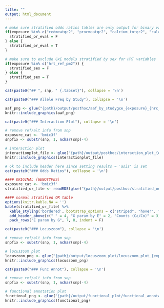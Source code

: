 ```yaml
---
title: ""
output: html_document
---
```



``` r
# make sure stratified odds ratios tables are only output for binary variables (exclude Q4)
if(exposure %in% c("redmeatqc2", "procmeatqc2", "calcium_totqc2", "calcium_dietqc2", "folate_dietqc2", "folate_totqc2", "fruitqc2", "fiberqc2", "vegetableqc2")) {
  stratified_or_eval = F
} else {
  stratified_or_eval = T
}

# make sure to exclude GxE models stratified by sex for HRT variables
if(exposure %in% c("hrt_ref_pm2")) {
  stratified_sex = F
} else {
  stratified_sex = T
}
```




``` r
cat(paste0("## ", snp, " {.tabset}"), collapse = '\n')
```


```r
cat(paste0("### Allele Freq by Study"), collapse = '\n')
```


```r
aaf_png <- glue("{path}/output/posthoc/aaf_by_studygxe_{exposure}_{hrc_version}_{snp}_dose.png")
knitr::include_graphics(aaf_png)
```



<!-- ```{r, results = 'asis',  eval = stratified_sex} -->
<!-- cat(paste0("### GxE stratified by sex"), collapse = '\n') -->

<!-- rawHTML <- paste(readLines(glue("{path}/output/posthoc/gxe_models_{exposure}_{hrc_version}_{snp}_dose_{glue_collapse(sort(covariates), sep = '_')}_stratified_by_sex.html"))) -->
<!-- cat(paste(rawHTML, collapse = "\n"), "\n") -->
<!-- ``` -->

<!-- ```{r, results = 'asis',  eval = stratified_sex} -->
<!-- cat(paste0("### GxE stratified by tumor site"), collapse = '\n') -->

<!-- rawHTML <- paste(readLines(glue("{path}/output/posthoc/gxe_models_{exposure}_{hrc_version}_{snp}_dose_{glue_collapse(sort(covariates), sep = '_')}_stratified_by_cancer_site_sum2.html"))) -->
<!-- cat(paste(rawHTML, collapse = "\n"), "\n") -->
<!-- ``` -->

<!-- ```{r, results = 'asis',  eval = stratified_sex} -->
<!-- cat(paste0("### GxE stratified by study design"), collapse = '\n') -->

<!-- rawHTML <- paste(readLines(glue("{path}/output/posthoc/gxe_models_{exposure}_{hrc_version}_{snp}_dose_{glue_collapse(sort(covariates), sep = '_')}_stratified_by_study_design.html"))) -->
<!-- cat(paste(rawHTML, collapse = "\n"), "\n") -->
<!-- ``` -->



<!-- ```{r, echo = F, results = 'asis'} -->
<!-- cat(paste0("### RERI"), collapse = '\n') -->
<!-- ``` -->
<!-- ```{r} -->
<!-- # just read in the file and run flextable -->
<!-- readRDS(glue("{path}/output/posthoc/reri_{exposure}_{hrc_version}_{snp}_dose_{glue_collapse(covariates, sep = '_')}.rds")) -->
<!-- ``` -->



```r
cat(paste0("### Interaction Plot"), collapse = '\n')
```
```r
# remove ref/alt info from snp
exposure_cat <- 'bmic3f'
snpfix <- substr(snp, 1, nchar(snp)-4)

# interaction plot
interactionplot_file <- glue("{path}/output/posthoc/interaction_plot_{exposure_cat}_{hrc_version}_{snp}_dose_{glue_collapse(sort(covariates), sep = '_')}.png")
knitr::include_graphics(interactionplot_file)
```



```r
# ok to include header here since setting results = 'asis' is set
cat(paste0("### Odds Ratios"), collapse = '\n')

#### ORIGINAL (GENOTYPES)
exposure_cat <- 'bmic3f'
stratified_or_file <- readRDS(glue("{path}/output/posthoc/stratified_oddsratio_{exposure_cat}_{hrc_version}_{snp}_{glue_collapse(sort(covariates), sep = '_')}.rds"))

#### normal stratified OR table
options(knitr.kable.NA = '')
kable(stratified_or_file) %>%
  kable_styling('bordered', bootstrap_options = c("striped", "hover", "condensed"), full_width = F, position = 'left') %>%
  add_header_above(c(" " = 4, "G param by E" = 2, "Counts (Ca/Co)" = 3)) %>%
  pack_rows("E param by G", 7, 8, indent = F)
```



```r
cat(paste0("### Locuszoom"), collapse = '\n')
```
```r
# remove ref/alt info from snp
snpfix <- substr(snp, 1, nchar(snp)-4)

# locuszoom plot
locuszoom_png <- glue("{path}/output/locuszoom_plot/locuszoom_plot_{exposure}_{hrc_version}_{method}_{snpfix}.png")
knitr::include_graphics(locuszoom_png)
```



```r
cat(paste0("### Func Annot"), collapse = '\n')
```
```r
# remove ref/alt info from snp
snpfix <- substr(snp, 1, nchar(snp)-4)

# functional annotation plot
functional_png <- glue("{path}/output/functional_plot/functional_annotation_{snpfix}.png")
knitr::include_graphics(functional_png)
```


